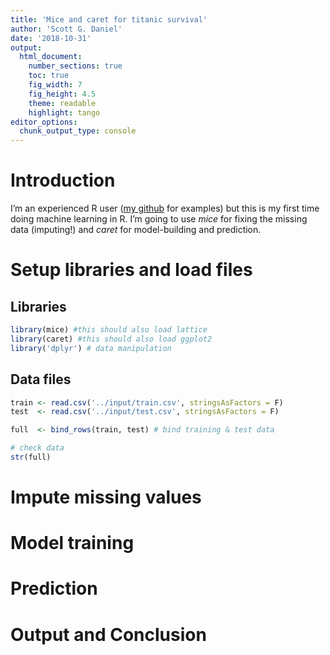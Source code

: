 ```yaml
---
title: 'Mice and caret for titanic survival'
author: 'Scott G. Daniel'
date: '2018-10-31'
output:
  html_document:
    number_sections: true
    toc: true
    fig_width: 7
    fig_height: 4.5
    theme: readable
    highlight: tango
editor_options: 
  chunk_output_type: console
---
```


# Introduction

I'm an experienced R user ([my github](https://www.github.com/scottdaniel) for examples) but this is my first time doing machine learning in R. I'm going to use *mice* for fixing the missing data (imputing!) and *caret* for model-building and prediction. 

# Setup libraries and load files

## Libraries

```r
library(mice) #this should also load lattice
library(caret) #this should also load ggplot2
library('dplyr') # data manipulation
```

## Data files

```r
train <- read.csv('../input/train.csv', stringsAsFactors = F)
test  <- read.csv('../input/test.csv', stringsAsFactors = F)

full  <- bind_rows(train, test) # bind training & test data

# check data
str(full)
```


# Impute missing values

# Model training

# Prediction

# Output and Conclusion
